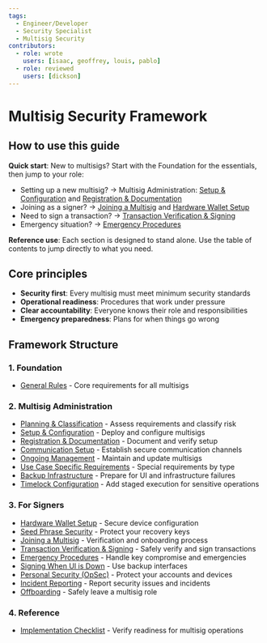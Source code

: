 ```yaml
---
tags:
  - Engineer/Developer
  - Security Specialist
  - Multisig Security
contributors:
  - role: wrote
    users: [isaac, geoffrey, louis, pablo]
  - role: reviewed
    users: [dickson]
---
```



<TagProvider>
<TagFilter />

# Multisig Security Framework

<TagList tags={frontmatter.tags} />
<AttributionList contributors={frontmatter.contributors} />

## How to use this guide

**Quick start**: New to multisigs? Start with the Foundation for the essentials, then jump to your role:
- Setting up a new multisig? → Multisig Administration: [Setup & Configuration](/multisig-for-protocols/setup-and-configuration) and [Registration & Documentation](/multisig-for-protocols/registration-and-documentation)
- Joining as a signer? → [Joining a Multisig](/multisig-for-protocols/joining-a-multisig) and [Hardware Wallet Setup](/multisig-for-protocols/hardware-wallet-setup)
- Need to sign a transaction? → [Transaction Verification & Signing](/multisig-for-protocols/transaction-verification-and-signing)
- Emergency situation? → [Emergency Procedures](/multisig-for-protocols/emergency-procedures)

**Reference use**: Each section is designed to stand alone. Use the table of contents to jump directly to what you need.

## Core principles

- **Security first**: Every multisig must meet minimum security standards
- **Operational readiness**: Procedures that work under pressure
- **Clear accountability**: Everyone knows their role and responsibilities
- **Emergency preparedness**: Plans for when things go wrong

## Framework Structure

### 1. Foundation
- [General Rules](/multisig-for-protocols/general-rules) - Core requirements for all multisigs

### 2. Multisig Administration
- [Planning & Classification](/multisig-for-protocols/planning-and-classification) - Assess requirements and classify risk
- [Setup & Configuration](/multisig-for-protocols/setup-and-configuration) - Deploy and configure multisigs
- [Registration & Documentation](/multisig-for-protocols/registration-and-documentation) - Document and verify setup
- [Communication Setup](/multisig-for-protocols/communication-setup) - Establish secure communication channels
- [Ongoing Management](/multisig-for-protocols/ongoing-management) - Maintain and update multisigs
- [Use Case Specific Requirements](/multisig-for-protocols/use-case-specific-requirements) - Special requirements by type
- [Backup Infrastructure](/multisig-for-protocols/backup-infrastructure) - Prepare for UI and infrastructure failures
- [Timelock Configuration](/multisig-for-protocols/timelock-configuration) - Add staged execution for sensitive operations

### 3. For Signers
- [Hardware Wallet Setup](/multisig-for-protocols/hardware-wallet-setup) - Secure device configuration
- [Seed Phrase Security](/multisig-for-protocols/seed-phrase-security) - Protect your recovery keys
- [Joining a Multisig](/multisig-for-protocols/joining-a-multisig) - Verification and onboarding process
- [Transaction Verification & Signing](/multisig-for-protocols/transaction-verification-and-signing) - Safely verify and sign transactions
- [Emergency Procedures](/multisig-for-protocols/emergency-procedures) - Handle key compromise and emergencies
- [Signing When UI is Down](/multisig-for-protocols/signing-when-ui-is-down) - Use backup interfaces
- [Personal Security (OpSec)](/multisig-for-protocols/personal-security-opsec) - Protect your accounts and devices
- [Incident Reporting](/multisig-for-protocols/incident-reporting) - Report security issues and incidents
- [Offboarding](/multisig-for-protocols/offboarding) - Safely leave a multisig role

### 4. Reference
- [Implementation Checklist](/multisig-for-protocols/implementation-checklist) - Verify readiness for multisig operations

</TagProvider>
<ContributeFooter />